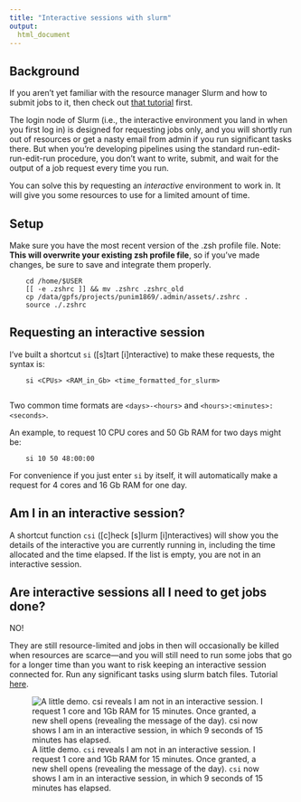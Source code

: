 ```yaml
---
title: "Interactive sessions with slurm"
output:
  html_document
---
```


## Background

If you aren't yet familiar with the resource manager Slurm and how to submit jobs to it, then check out [that tutorial](tutorial_slurm_shellscripts.html) first.

The login node of Slurm (i.e., the interactive environment you land in when you first log in) is designed for requesting jobs only, and you will shortly run out of resources or get a nasty email from admin if you run significant tasks there. But when you're developing pipelines using the standard run-edit-run-edit-run procedure, you don't want to write, submit, and wait for the output of a job request every time you run.

You can solve this by requesting an *interactive* environment to work in. It will give you some resources to use for a limited amount of time.

## Setup

Make sure you have the most recent version of the .zsh profile file. Note: **This will overwrite your existing zsh profile file**, so if you've made changes, be sure to save and integrate them properly.

        cd /home/$USER
        [[ -e .zshrc ]] && mv .zshrc .zshrc_old
        cp /data/gpfs/projects/punim1869/.admin/assets/.zshrc .
        source ./.zshrc

## Requesting an interactive session

I've built a shortcut `si` ([s]tart [i]nteractive) to make these requests, the syntax is:

        si <CPUs> <RAM_in_Gb> <time_formatted_for_slurm>
                
Two common time formats are `<days>-<hours>` and `<hours>:<minutes>:<seconds>`.

An example, to request 10 CPU cores and 50 Gb RAM for two days might be:

        si 10 50 48:00:00

For convenience if you just enter `si` by itself, it will automatically make a request for 4 cores and 16 Gb RAM for one day.

## Am I in an interactive session?

A shortcut function `csi` ([c]heck [s]lurm [i]nteractives) will show you the details of the interactive you are currently running in, including the time allocated and the time elapsed. If the list is empty, you are not in an interactive session.

## Are interactive sessions all I need to get jobs done?

NO!

They are still resource-limited and jobs in then will occasionally be killed when resources are scarce---and you will still need to run some jobs that go for a longer time than you want to risk keeping an interactive session connected for. Run any significant tasks using slurm batch files. Tutorial [here](tutorial_slurm_shellscripts.html).

![A little demo. `csi` reveals I am not in an interactive session. I request 1 core and 1Gb RAM for 15 minutes. Once granted, a new shell opens (revealing the message of the day). `csi` now shows I am in an interactive session, in which 9 seconds of 15 minutes has elapsed.](images/csi.png)